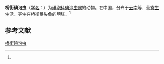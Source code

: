 {{Speciesbox
| name = 桥街碘泡虫
| status = 
| status_system = 
| image = 
| genus = Myxobolus
| species = qiaojiensis
| authority = (Ma, 1998)<ref name='id9641'>{{cite web| url =http://www.bioinfo.cn/db05/BjdwSpecies.php?action=view&id=9641| title =桥街碘泡虫| work =《中国动物物种编目数据库》| publisher =中国科学院微生物研究所| author =中国科学院动物研究所| accessdate =2009-04-16| deadurl =yes| archiveurl =https://web.archive.org/web/20160305013516/http://www.bioinfo.cn/db05/BjdwSpecies.php?action=view&id=9641| archivedate =2016-03-05}}</ref>
}}

'''桥街碘泡虫'''（[[学名|学名]]：{{lang|la|''Myxobolus qiaojiensis''}}）为[[碘泡科|碘泡科]][[碘泡虫属|碘泡虫属]]的动物。在中国，分布于[[云南|云南]]等，营[[寄生|寄生]]生活，寄生在桥街墨头鱼的膀胱。<ref name='id9641'/>

== 参考文献 ==
{{reflist}}

{{Wikispecies|Myxobolus qiaojiensis}}

[[Category:碘泡虫属|桥街碘泡虫]]


{{Cnidarian-stub}}
